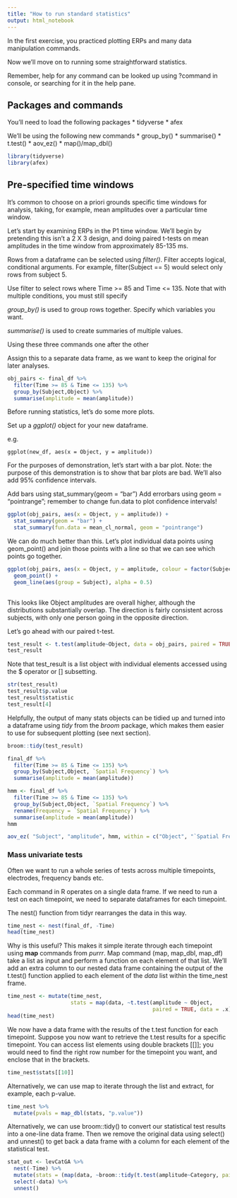 ```yaml
---
title: "How to run standard statistics"
output: html_notebook
---
```


In the first exercise, you practiced plotting ERPs and many data manipulation commands. 

Now we'll move on to running some straightforward statistics.

Remember, help for any command can be looked up using ?command in console, or searching for it in the help pane.

## Packages and commands

You'll need to load the following packages
* tidyverse
* afex

We'll be using the following new commands
* group_by()
* summarise()
* t.test()
* aov_ez()
* map()/map_dbl()

```r
library(tidyverse)
library(afex)
```

## Pre-specified time windows

It's common to choose on a priori grounds specific time windows for analysis, taking, for example, mean amplitudes over a particular time window. 

Let's start by examining ERPs in the P1 time window. We'll begin by pretending this isn't a 2 X 3 design, and doing paired t-tests on mean amplitudes in the time window from approximately 85-135 ms. 

Rows from a dataframe can be selected using *filter()*. Filter accepts logical, conditional arguments. For example, filter(Subject == 5) would select only rows from subject 5.

Use filter to select rows where Time >= 85 and Time <= 135. Note that with multiple conditions, you must still specify 

*group_by()* is used to group rows together. Specify which variables you want.

*summarise()* is used to create summaries of multiple values. 

Using these three commands one after the other

Assign this to a separate data frame, as we want to keep the original for later analyses.

```r
obj_pairs <- final_df %>%
  filter(Time >= 85 & Time <= 135) %>%
  group_by(Subject,Object) %>%
  summarise(amplitude = mean(amplitude))
```

Before running statistics, let's do some more plots.

Set up a *ggplot()* object for your new dataframe.

e.g.
```
ggplot(new_df, aes(x = Object, y = amplitude))
```
For the purposes of demonstration, let's start with a bar plot. Note: the purpose of this demonstration is to show that bar plots are bad. We'll also add 95% confidence intervals.

Add bars using stat_summary(geom = "bar")
Add errorbars using geom = "pointrange"; remember to change fun.data to plot confidence intervals!

```r
ggplot(obj_pairs, aes(x = Object, y = amplitude)) +
  stat_summary(geom = "bar") + 
  stat_summary(fun.data = mean_cl_normal, geom = "pointrange")
```

We can do much better than this. Let's plot individual data points using geom_point() and join those points with a line so that we can see which points go together.

```r
ggplot(obj_pairs, aes(x = Object, y = amplitude, colour = factor(Subject))) +
  geom_point() + 
  geom_line(aes(group = Subject), alpha = 0.5) 
  
```

This looks like Object amplitudes are overall higher, although the distributions substantially overlap. The direction is fairly consistent across subjects, with only one person going in the opposite direction.

Let's go ahead with our paired t-test.

```r
test_result <- t.test(amplitude~Object, data = obj_pairs, paired = TRUE)
test_result

```

Note that test_result is a list object with individual elements accessed using the $ operator or [] subsetting. 

```r
str(test_result)
test_result$p.value
test_result$statistic
test_result[4]
```

Helpfully, the output of many stats objects can be tidied up and turned into a dataframe using *tidy* from the *broom* package, which makes them easier to use for subsequent plotting (see next section).

```r
broom::tidy(test_result)
```


```r
final_df %>%
  filter(Time >= 85 & Time <= 135) %>%
  group_by(Subject,Object, `Spatial Frequency`) %>%
  summarise(amplitude = mean(amplitude))
```


```r
hmm <- final_df %>%
  filter(Time >= 85 & Time <= 135) %>%
  group_by(Subject,Object, `Spatial Frequency`) %>%
  rename(Frequency = `Spatial Frequency`) %>%
  summarise(amplitude = mean(amplitude)) 
hmm

aov_ez( "Subject", "amplitude", hmm, within = c("Object", "`Spatial Frequency`"))

```


### Mass univariate tests

Often we want to run a whole series of tests across multiple timepoints, electrodes, frequency bands etc.

Each command in R operates on a single data frame. If we need to run a test on each timepoint, we need to separate dataframes for each timepoint.

The nest() function from tidyr rearranges the data in this way.

```r
time_nest <- nest(final_df, -Time)
head(time_nest)
```

Why is this useful? This makes it simple iterate through each timepoint using **map** commands from *purrr*. Map command (map, map_dbl, map_df) take a list as input and perform a function on each element of that list. We'll add an extra column to our nested data frame containing the output of the t.test() function applied to each element of the *data* list within the time_nest frame.

```r
time_nest <- mutate(time_nest,
                    stats = map(data, ~t.test(amplitude ~ Object,
                                              paired = TRUE, data = .x)))
head(time_nest)
```

We now have a data frame with the results of the t.test function for each timepoint. Suppose you now want to retrieve the t.test results for a specific timepoint. You can access list elements using double brackets [[]]; you would need to find the right row number for the timepoint you want, and enclose that in the brackets.

```r
time_nest$stats[[10]]
```

Alternatively, we can use map to iterate through the list and extract, for example, each p-value.

```r
time_nest %>% 
  mutate(pvals = map_dbl(stats, "p.value")) 
```
Alternatively, we can use broom::tidy() to convert our statistical test results into a one-line data frame. Then we remove the original data using select() and unnest() to get back a data frame with a column for each element of the statistical test.

```r
stat_out <- levCatGA %>%
  nest(-Time) %>%
  mutate(stats = (map(data, ~broom::tidy(t.test(amplitude~Category, paired = TRUE, data = .x))))) %>%
  select(-data) %>%
  unnest()
```

